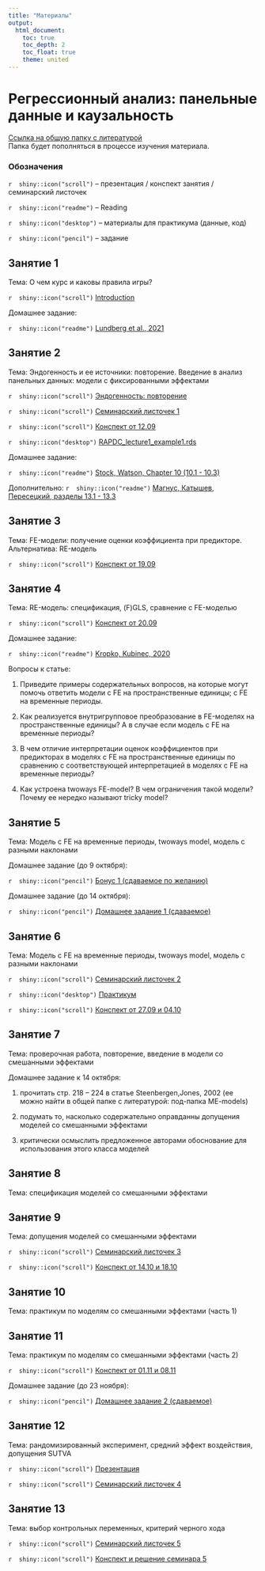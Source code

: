 ```yaml
---
title: "Материалы"
output: 
  html_document:
    toc: true
    toc_depth: 2
    toc_float: true
    theme: united
---
```

# Регрессионный анализ: панельные данные и каузальность

<a href="https://disk.yandex.ru/d/4DB4BVGGpk-nhA" title=>Ссылка на общую папку с литературой</a>  
Папка будет пополняться в процессе изучения материала. 

### Обозначения

`r  shiny::icon("scroll")` -- презентация / конспект занятия / семинарский листочек

`r  shiny::icon("readme")` -- Reading

`r  shiny::icon("desktop")` -- материалы для практикума (данные, код)

`r  shiny::icon("pencil")` -- задание 
 
## Занятие 1
 
Тема: О чем курс и каковы правила игры? 
  
`r  shiny::icon("scroll")` <a href="RAPDC_intro_2022.pdf" title=>Introduction</a> 
 
Домашнее задание: 

`r  shiny::icon("readme")`  <a href="https://disk.yandex.ru/i/1xED4VRC2pIEyw" title=>Lundberg et al., 2021</a>  

## Занятие 2
 
Тема: Эндогенность и ее источники: повторение. 
Введение в анализ панельных данных: модели с фиксированными эффектами   
  
`r  shiny::icon("scroll")` <a href="RAPDC_lecture1_endo_2022.pdf" title=>Эндогенность: повторение</a> 

`r  shiny::icon("scroll")` <a href="RAPDC_seminar1_2022.pdf" title=>Семинарский листочек 1</a> 

`r  shiny::icon("scroll")` <a href="RAPDC_class2_12.09.html" title=>Конспект от 12.09</a> 

`r  shiny::icon("desktop")` <a href="RAPDC_lecture1_example1.rds" title=>RAPDC_lecture1_example1.rds</a> 
 
Домашнее задание: 

`r  shiny::icon("readme")`  <a href="https://disk.yandex.ru/i/G9DO5ZMwYmP2Mw" title=>Stock, Watson, Chapter 10 (10.1 - 10.3)</a>  

Дополнительно: `r  shiny::icon("readme")`  <a href="https://disk.yandex.ru/i/jckSVZKWPqWCMg" title=>Магнус, Катышев, Пересецкий, разделы 13.1 - 13.3</a>  

## Занятие 3
 
Тема: FE-модели: получение оценки коэффициента при предикторе. Альтернатива: RE-модель  

`r  shiny::icon("scroll")` <a href="RAPDC_lecture2.html" title=>Конспект от 19.09</a> 

## Занятие 4
 
Тема: RE-модель: спецификация, (F)GLS, сравнение с FE-моделью

`r  shiny::icon("scroll")` <a href="RAPDC_lecture3.html" title=>Конспект от 20.09</a> 

Домашнее задание: 

`r  shiny::icon("readme")`  <a href="https://disk.yandex.ru/i/V6oQg2xZeysiDg" title=>Kropko, Kubinec, 2020</a>  

Вопросы к статье:

1) Приведите примеры содержательных вопросов, на которые могут помочь ответить модели с FE на пространственные единицы; с FE на временные периоды.

2) Как реализуется внутригрупповое преобразование в FE-моделях на пространственные единицы? А в случае если модель с FE на временные периоды? 

3) В чем отличие интерпретации оценок коэффициентов при предикторах в моделях с FE на пространственные единицы по сравнению с соответствующей интерпретацией в моделях с FE на временные периоды?  

4) Как устроена twoways FE-model? В чем ограничения такой модели? Почему ее нередко называют tricky model? 

## Занятие 5
 
Тема: Модель с FE на временные периоды, twoways model, модель с разными наклонами

Домашнее задание (до 9 октября):

`r  shiny::icon("pencil")` <a href="RAPDC_bonus1_2022.pdf" title=>Бонус 1 (сдаваемое по желанию)</a>

Домашнее задание (до 14 октября): 

`r  shiny::icon("pencil")` <a href="RAPDC_hw1_2022.pdf" title=>Домашнее задание 1 (сдаваемое)</a> 

## Занятие 6
 
Тема: Модель с FE на временные периоды, twoways model, модель с разными наклонами

`r  shiny::icon("scroll")` <a href="RAPDC_seminar2_2022.pdf" title=>Семинарский листочек 2</a> 

`r  shiny::icon("desktop")` <a href="RAPDC_lab1_3.pdf" title=>Практикум</a> 

`r  shiny::icon("scroll")` <a href="RAPDC_lectures4_5.html" title=>Конспект от 27.09 и 04.10</a> 

## Занятие 7 

Тема: проверочная работа, повторение, введение в модели со смешанными эффектами

Домашнее задание к 14 октября: 
 
1) прочитать стр. 218 -- 224 в статье Steenbergen,Jones, 2002 (ее можно найти в общей папке с литературой: под-папка ME-models)
 
2) подумать то, насколько содержательно оправданны допущения моделей со смешанными эффектами 
 
3) критически осмыслить предложенное авторами обоснование для использования этого класса моделей 

## Занятие 8

Тема: спецификация моделей со смешанными эффектами

## Занятие 9

Тема: допущения моделей со смешанными эффектами

`r  shiny::icon("scroll")` <a href="RAPDC_seminar3.pdf" title=>Семинарский листочек 3</a> 

`r  shiny::icon("scroll")` <a href="RAPDC_Lectures_6_7.html" title=>Конспект от 14.10 и 18.10</a> 

## Занятие 10
 
Тема: практикум по моделям со смешанными эффектами (часть 1)

## Занятие 11
 
Тема: практикум по моделям со смешанными эффектами (часть 2)

`r  shiny::icon("scroll")` <a href="RAPDC_01.11_08.11.html" title=>Конспект от 01.11 и 08.11</a> 

Домашнее задание (до 23 ноября): 

`r  shiny::icon("pencil")` <a href="RAPDC_hw2_2022.pdf" title=>Домашнее задание 2 (сдаваемое)</a> 

## Занятие 12

Тема: рандомизированный эксперимент, средний эффект воздействия, допущения SUTVA 

`r  shiny::icon("scroll")` <a href="RAPDC_lecture.pdf" title=>Презентация</a> 

`r  shiny::icon("scroll")` <a href="RAPDC_seminar4.pdf" title=>Семинарский листочек 4</a> 

## Занятие 13

Тема: выбор контрольных переменных, критерий черного хода

`r  shiny::icon("scroll")` <a href="RAPDC_seminar5_2022.pdf" title=>Семинарский листочек 5</a> 

`r  shiny::icon("scroll")` <a href="RAPDC_seminar5_solution.pdf" title=>Конспект и решение семинара 5</a> 





